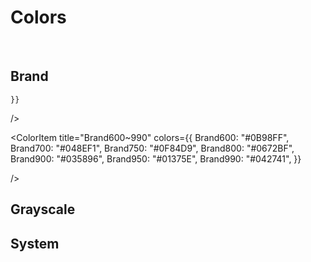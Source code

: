 
<Meta title="Getting Started/Palette" />

# Colors

<br />

## Brand

<ColorPalette>
  <ColorItem
    title="Brand50~500"
    colors={{
      Brand50: "#EBF7FF",
      Brand100: "#E0F2FF",
      Brand150: "#DDEAF4",
      Brand200: "#D2ECFF",
      Brand300: "#99D4FF",
      Brand400: "#6CC1FE",
      Brand500: "#3EAEFF",

    }}

/>

  <ColorItem
    title="Brand600~990"
    colors={{
      Brand600: "#0B98FF",
      Brand700: "#048EF1",
      Brand750: "#0F84D9",
      Brand800: "#0672BF",
      Brand900: "#035896",
      Brand950: "#01375E",
      Brand990: "#042741",
    }}

/>

</ColorPalette>

## Grayscale

<ColorPalette>
  <ColorItem
    title="Neutral0~450"
    colors={{
      Neutral0: "#FFFFFF",
      Neutral50: "#FBFCFC",
      Neutral100: "#F9FAFB",
      Neutral200: "#F2F4F6",
      Neutral300: "#E4EAF0",
      Neutral400: "#D0D9E2",
      Neutral450: "#BBC8D6",
    }}
  />
  <ColorItem
    title="Neutral600~990"
    colors={{
      Neutral500: "#A2B2C2",
      Neutral600: "#6B7684",
      Neutral700: "#626D7D",
      Neutral800: "#4E5968",
      Neutral900: "#333D4B",
      Neutral950: "#272E38",
      Neutral990: "#191F28",
    }}
  />
</ColorPalette>

## System

<ColorPalette>
  <ColorItem
    title="System"
    colors={{
      Error: "#EB444C",
      Success: "#2EDD6A",
    }}
  />
</ColorPalette>
